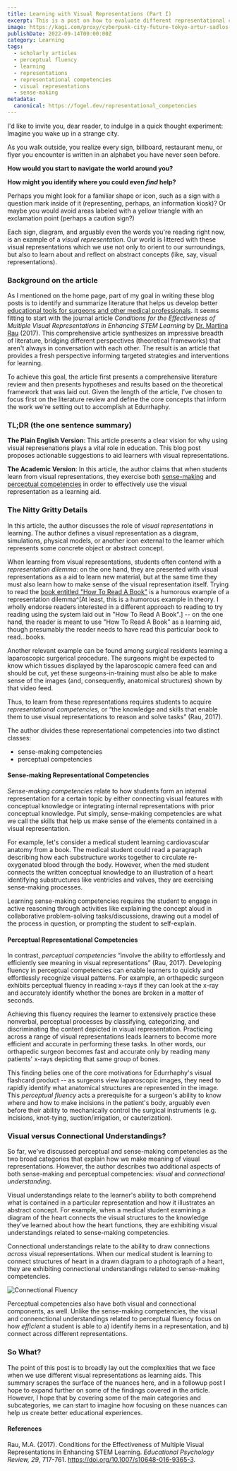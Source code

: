 ```yaml
---
title: Learning with Visual Representations (Part I)
excerpt: This is a post on how to evaluate different representational competencies. Specifically, this post reviews Rau, M. (2016). Conditions for the Effectiveness of Multiple Visual Representations in Enhancing STEM Learning.
image: https://kagi.com/proxy/cyberpunk-city-future-tokyo-artur-sadlos-future-tokyo-hd-wallpaper-preview.jpg?c=kN9SZTIOKHsJyg_hmAMix5He1SnxrtLTNoTkncpRx0hOWD-3WyMo67Ap3cu8iJHRQ4U7k2Ps2YRfoDevhM_p9zycOf7fOGDqn2mk-_hRnJxDUpbN6rXAYzT54yIXfpib71yZcB-rGz9v3-BF67ETp9y54kVHrO4gYWRtgwh6rhjue10iZ0lPfItOnwtflwg3
publishDate: 2022-09-14T00:00:00Z
category: Learning
tags:
  - scholarly articles
  - perceptual fluency
  - learning
  - representations
  - representational competencies
  - visual representations
  - sense-making
metadata:
  canonical: https://fogel.dev/representational_competencies
---
```


I'd like to invite you, dear reader, to indulge in a quick thought experiment: Imagine you wake up in a strange city.

As you walk outside, you realize every sign, billboard, restaurant menu, or flyer you encounter is written in an alphabet you have never seen before.

**How would you start to navigate the world around you?**

**How might you identify where you could even _find_ help?**

Perhaps you might look for a familiar shape or icon, such as a sign with a question mark inside of it (representing, perhaps, an information kiosk)? Or maybe you would avoid areas labeled with a yellow triangle with an exclamation point (perhaps a caution sign?)

Each sign, diagram, and arguably even the words you're reading right now, is an example of a _visual representation_. Our world is littered with these visual representations which we use not only to orient to our surroundings, but also to learn about and reflect on abstract concepts (like, say, visual representations).

### Background on the article

As I mentioned on the home page, part of my goal in writing these blog posts is to identify and summarize literature that helps us develop better [educational tools for surgeons and other medical professionals](https://www.edurrhaphy.com). It seems fitting to start with the journal article _Conditions for the Effectiveness of Multiple Visual Representations in Enhancing STEM Learning_ by [Dr. Martina Rau](https://website.education.wisc.edu/rau-lab/) (2017). This comprehensive article synthesizes an impressive breadth of literature, bridging different perspectives (theoretical frameworks) that aren't always in conversation with each other. The result is an article that provides a fresh perspective informing targeted strategies and interventions for learning.

To achieve this goal, the article first presents a comprehensive literature review and then presents hypotheses and results based on the theoretical framework that was laid out. Given the length of the article, I've chosen to focus first on the literature review and define the core concepts that inform the work we're setting out to accomplish at Edurrhaphy.

### TL;DR (the one sentence summary)

**The Plain English Version**: This article presents a clear vision for why using visual represenations plays a vital role in education. This blog post proposes actionable suggestions to aid learners with visual representations.

**The Academic Version**: In this article, the author claims that when students learn from visual representations, they exercise both [sense-making](#sense-making-representational-competencies) and [perceptual competencies](#perceptual-representational-competencies) in order to effectively use the visual representation as a learning aid.

### The Nitty Gritty Details

In this article, the author discusses the role of _visual representations_ in learning. The author defines a visual representation as a diagram, simulations, physical models, or another icon external to the learner which represents some concrete object or abstract concept.

When learning from visual representations, students often contend with a _representation dilemma_: on the one hand, they are presented with visual representations as a aid to learn new material, but at the same time they must also learn how to make sense of the visual representation itself. Trying to read the [book entitled "How To Read A Book"](https://en.wikipedia.org/wiki/How_to_Read_a_Book) is a humorous example of a representation dilemma^[At least, this is a humorous example in theory. I wholly endorse readers interested in a different approach to reading to try reading using the system laid out in "How To Read A Book".] -- on the one hand, the reader is meant to use "How To Read A Book" as a learning aid, though presumably the reader needs to have read this particular book to read...books.

Another relevant example can be found among surgical residents learning a laparoscopic surgerical procedure. The surgeons might be expected to know which tissues displayed by the laparoscopic camera feed can and should be cut, yet these surgeons-in-training must also be able to make sense of the images (and, consequently, anatomical structures) shown by that video feed.

Thus, to learn from these representations requires students to acquire _representational competencies,_ or “the knowledge and skills that enable them to use visual representations to reason and solve tasks” (Rau, 2017).

The author divides these representational competencies into two distinct classes:

- sense-making competencies
- perceptual competencies

#### Sense-making Representational Competencies

_Sense-making competencies_ relate to how students form an internal representation for a certain topic by either connecting visual features with conceptual knowledge or integrating internal representations with prior conceptual knowledge. Put simply, sense-making competencies are what we call the skills that help us make sense of the elements contained in a visual representation.

For example, let's consider a medical student learning cardiovascular anatomy from a book. The medical student could read a paragraph describing how each substructure works together to circulate re-oxygenated blood through the body. However, when the med student connects the written conceptual knowledge to an illustration of a heart identifying substructures like ventricles and valves, they are exercising sense-making processes.

Learning sense-making competencies requires the student to engage in active reasoning through activities like explaining the concept aloud in collaborative problem-solving tasks/discussions, drawing out a model of the process in question, or prompting the student to self-explain.

#### Perceptual Representational Competencies

In contrast, _perceptual competencies_ “involve the ability to effortlessly and efficiently see meaning in visual representations” (Rau, 2017). Developing fluency in perceptual competencies can enable learners to quickly and effortlessly recognize visual patterns. For example, an orthapedic surgeon exhibits perceptual fluency in reading x-rays if they can look at the x-ray and accurately identify whether the bones are broken in a matter of seconds.

Achieving this fluency requires the learner to extensively practice these nonverbal, perceptual processes by classifying, categorizing, and discriminating the content depicted in visual representation. Practicing across a range of visual representations leads learners to become more efficient and accurate in performing these tasks. In other words, our orthapedic surgeon becomes fast and accurate only by reading many patients' x-rays depicting that same group of bones.

This finding belies one of the core motivations for Edurrhaphy's visual flashcard product -- as surgeons view laparoscopic images, they need to rapidly identify what anatomical structures are represented in the image. This _perceptual fluency_ acts a prerequisite for a surgeon's ability to know where and how to make incisions in the patient's body, arguably even before their ability to mechanically control the surgical instruments (e.g. incisions, knot-tying, suction/irrigation, or cauterization).

### Visual versus Connectional Understandings?

So far, we've discussed perceptual and sense-making competencies as the two broad categories that explain how we make meaning of visual representations. However, the author describes two additional aspects of both sense-making and perceptual competencies: _visual_ and _connectional understanding_.

Visual understandings relate to the learner's ability to both comprehend what is contained in a particular representation and how it illustrates an abstract concept. For example, when a medical student examining a diagram of the heart connects the visual structures to the knowledge they've learned about how the heart functions, they are exhibiting visual understandings related to sense-making competencies.

Connectional understandings relate to the ability to draw connections _across_ visual representations. When our medical student is learning to connect structures of heart in a drawn diagram to a photograph of a heart, they are exhibiting connectional understandings related to sense-making competencies.

![Connectional Fluency](https://i.ibb.co/j4GMZCc/connectional-fluency.png)

Perceptual competencies also have both visual and connectional components, as well. Unlike the sense-making competencies, the visual and connenctional understandings related to perceptual fluency focus on how _efficient_ a student is able to a) identify items in a representation, and b) connect across different representations.

### So What?

The point of this post is to broadly lay out the complexities that we face when we use different visual representations as learning aids. This summary scrapes the surface of the nuances here, and in a followup post I hope to expand further on some of the findings covered in the article. However, I hope that by covering some of the main categories and subcategories, we can start to imagine how focusing on these nuances can help us create better educational experiences.

#### References

Rau, M.A. (2017). Conditions for the Effectiveness of Multiple Visual Representations in Enhancing STEM Learning. _Educational Psychology Review, 29_, 717-761. https://doi.org/10.1007/s10648-016-9365-3.
